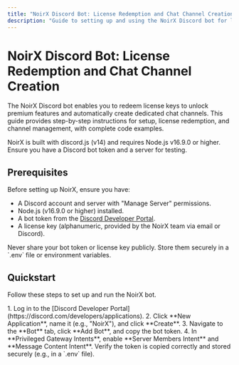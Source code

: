 ```yaml
---
title: "NoirX Discord Bot: License Redemption and Chat Channel Creation"
description: "Guide to setting up and using the NoirX Discord bot for license redemption and automated chat channel creation."
---
```


# NoirX Discord Bot: License Redemption and Chat Channel Creation

The NoirX Discord bot enables you to redeem license keys to unlock premium features and automatically create dedicated chat channels. This guide provides step-by-step instructions for setup, license redemption, and channel management, with complete code examples.

<Info>
NoirX is built with discord.js (v14) and requires Node.js v16.9.0 or higher. Ensure you have a Discord bot token and a server for testing.
</Info>

## Prerequisites

Before setting up NoirX, ensure you have:

- A Discord account and server with "Manage Server" permissions.
- Node.js (v16.9.0 or higher) installed.
- A bot token from the [Discord Developer Portal](https://discord.com/developers/applications).
- A license key (alphanumeric, provided by the NoirX team via email or Discord).

<Warning>
Never share your bot token or license key publicly. Store them securely in a `.env` file or environment variables.
</Warning>

## Quickstart

Follow these steps to set up and run the NoirX bot.

<Steps>
<Step title="Create a bot application">
1. Log in to the [Discord Developer Portal](https://discord.com/developers/applications).
2. Click **New Application**, name it (e.g., "NoirX"), and click **Create**.
3. Navigate to the **Bot** tab, click **Add Bot**, and copy the bot token.
4. In **Privileged Gateway Intents**, enable **Server Members Intent** and **Message Content Intent**.

<Check>
Verify the token is copied correctly and stored securely (e.g., in a `.env` file).
</Check>
</Step>